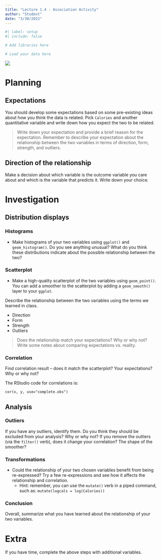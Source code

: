 ```yaml
---
title: "Lecture 1.4 - Association Activity"
author: "Student"
date: "3/30/2022"
---
```


```r
#| label: setup
#| include: false

# Add libraries here

# Load your data here
```

![](mcdonaldsfood.jpg)

# Planning 

## Expectations

You should develop some expectations based on some pre-existing ideas about how you think the data is related. Pick `Calories` and another quantitative variable and write down how you expect the two to be related. 

> Write down your expectation and provide a brief reason for the expectation. Remember to describe your expectation about the relationship between the two variables in terms of direction, form, strength, and outliers.

## Direction of the relationship

Make a decision about which variable is the outcome variable you care about and which is the variable that predicts it. Write down your choice.

# Investigation

## Distribution displays

### Histograms

- Make histograms of your two variables using `ggplot()` and `geom_histogram()`. Do you see anything unusual? What do you think these distributions indicate about the possible relationship between the two?

### Scatterplot

- Make a high-quality scatterplot of the two variables using `geom_point()`. You can add a smoother to the scatterplot by adding a `geom_smooth()` layer to your `ggplot`.

Describe the relationship between the two variables using the terms we learned in class.  

- Direction
- Form
- Strength
- Outliers

> Does the relationship match your expectations? Why or why not? Write some notes about comparing expectations vs. reality.

### Correlation

Find correlation result – does it match the scatterplot? Your expectations? Why or why not?

The RStudio code for correlations is:

```
cor(x, y, use="complete.obs")
```

## Analysis

### Outliers

If you have any outliers, identify them. Do you think they should be excluded from your analysis? Why or why not? If you remove the outliers (via the `filter()` verb), does it change your correlation? The shape of the smoother?

### Transformations

- Could the relationship of your two chosen variables benefit from being re-expressed? Try a few re-expressions and see how it affects the relationship and correlation. 
  + Hint: remember, you can use the `mutate()` verb in a piped command, such as: `mutate(logcals = log(Calories))` 

### Conclusion

Overall, summarize what you have learned about the relationship of your two variables. 

# Extra

If you have time, complete the above steps with additional variables.